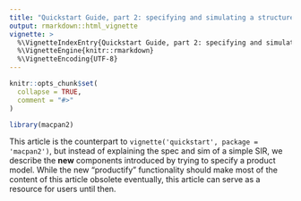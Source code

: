 ```yaml
---
title: "Quickstart Guide, part 2: specifying and simulating a structured compartmental model"
output: rmarkdown::html_vignette
vignette: >
  %\VignetteIndexEntry{Quickstart Guide, part 2: specifying and simulating a structured compartmental model}
  %\VignetteEngine{knitr::rmarkdown}
  %\VignetteEncoding{UTF-8}
---
```


```r
knitr::opts_chunk$set(
  collapse = TRUE,
  comment = "#>"
)
```

```r
library(macpan2)
```

This article is the counterpart to `vignette('quickstart', package = 'macpan2')`, but instead of explaining the spec and sim of a simple SIR, we describe the **new** components introduced by trying to specify a product model. While the new "productify" functionality should make most of the content of this article obsolete eventually, this article can serve as a resource for users until then.
